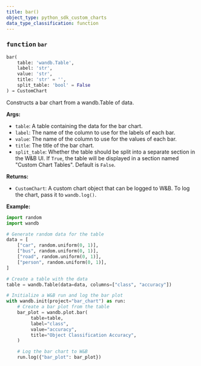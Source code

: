 ```yaml
---
title: bar()
object_type: python_sdk_custom_charts
data_type_classification: function
---
```


<Card title="View the source code" href="https://github.com/wandb/wandb/blob/main/wandb/plot/bar.py" icon="github"/>




### <kbd>function</kbd> `bar`

```python
bar(
    table: 'wandb.Table',
    label: 'str',
    value: 'str',
    title: 'str' = '',
    split_table: 'bool' = False
) → CustomChart
```

Constructs a bar chart from a wandb.Table of data. 



**Args:**
 
 - `table`:  A table containing the data for the bar chart. 
 - `label`:  The name of the column to use for the labels of each bar. 
 - `value`:  The name of the column to use for the values of each bar. 
 - `title`:  The title of the bar chart. 
 - `split_table`:  Whether the table should be split into a separate section  in the W&B UI. If `True`, the table will be displayed in a section named  "Custom Chart Tables". Default is `False`. 



**Returns:**
 
 - `CustomChart`:  A custom chart object that can be logged to W&B. To log the  chart, pass it to `wandb.log()`. 



**Example:**
 

```python
import random
import wandb

# Generate random data for the table
data = [
    ["car", random.uniform(0, 1)],
    ["bus", random.uniform(0, 1)],
    ["road", random.uniform(0, 1)],
    ["person", random.uniform(0, 1)],
]

# Create a table with the data
table = wandb.Table(data=data, columns=["class", "accuracy"])

# Initialize a W&B run and log the bar plot
with wandb.init(project="bar_chart") as run:
    # Create a bar plot from the table
    bar_plot = wandb.plot.bar(
         table=table,
         label="class",
         value="accuracy",
         title="Object Classification Accuracy",
    )

    # Log the bar chart to W&B
    run.log({"bar_plot": bar_plot})
``` 
